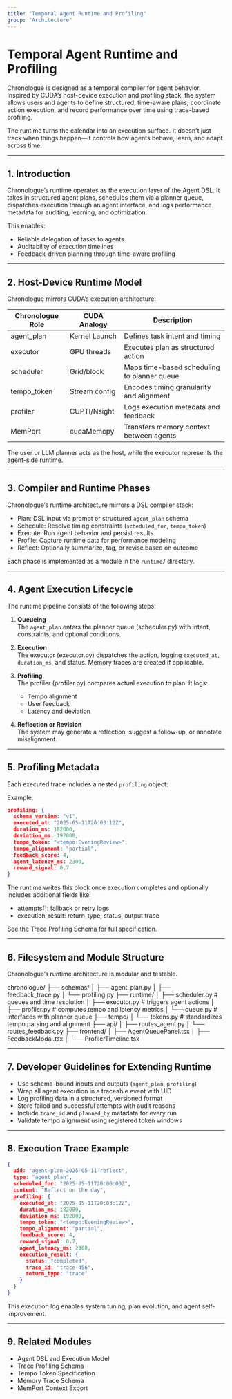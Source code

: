 ```yaml
---
title: "Temporal Agent Runtime and Profiling"
group: "Architecture"
---
```


# Temporal Agent Runtime and Profiling

Chronologue is designed as a temporal compiler for agent behavior. Inspired by CUDA’s host-device execution and profiling stack, the system allows users and agents to define structured, time-aware plans, coordinate action execution, and record performance over time using trace-based profiling.

The runtime turns the calendar into an execution surface. It doesn't just track when things happen—it controls how agents behave, learn, and adapt across time.

---

## 1. Introduction

Chronologue’s runtime operates as the execution layer of the Agent DSL. It takes in structured agent plans, schedules them via a planner queue, dispatches execution through an agent interface, and logs performance metadata for auditing, learning, and optimization.

This enables:
- Reliable delegation of tasks to agents
- Auditability of execution timelines
- Feedback-driven planning through time-aware profiling

---

## 2. Host-Device Runtime Model

Chronologue mirrors CUDA’s execution architecture:

| Chronologue Role | CUDA Analogy     | Description |
|------------------|------------------|-------------|
| agent_plan       | Kernel Launch    | Defines task intent and timing |
| executor         | GPU threads      | Executes plan as structured action |
| scheduler        | Grid/block       | Maps time-based scheduling to planner queue |
| tempo_token      | Stream config    | Encodes timing granularity and alignment |
| profiler         | CUPTI/Nsight     | Logs execution metadata and feedback |
| MemPort          | cudaMemcpy       | Transfers memory context between agents |

The user or LLM planner acts as the host, while the executor represents the agent-side runtime.

---

## 3. Compiler and Runtime Phases

Chronologue’s runtime architecture mirrors a DSL compiler stack:

- Plan: DSL input via prompt or structured `agent_plan` schema
- Schedule: Resolve timing constraints (`scheduled_for`, `tempo_token`)
- Execute: Run agent behavior and persist results
- Profile: Capture runtime data for performance modeling
- Reflect: Optionally summarize, tag, or revise based on outcome

Each phase is implemented as a module in the `runtime/` directory.

---

## 4. Agent Execution Lifecycle

The runtime pipeline consists of the following steps:

1. **Queueing**  
   The `agent_plan` enters the planner queue (scheduler.py) with intent, constraints, and optional conditions.

2. **Execution**  
   The executor (executor.py) dispatches the action, logging `executed_at`, `duration_ms`, and status. Memory traces are created if applicable.

3. **Profiling**  
   The profiler (profiler.py) compares actual execution to plan. It logs:
   - Tempo alignment
   - User feedback
   - Latency and deviation

4. **Reflection or Revision**  
   The system may generate a reflection, suggest a follow-up, or annotate misalignment.

---

## 5. Profiling Metadata

Each executed trace includes a nested `profiling` object:

Example:

```json
profiling: {
  schema_version: "v1",
  executed_at: "2025-05-11T20:03:12Z",
  duration_ms: 182000,
  deviation_ms: 192000,
  tempo_token: "<tempo:EveningReview>",
  tempo_alignment: "partial",
  feedback_score: 4,
  agent_latency_ms: 2300,
  reward_signal: 0.7
}
```

The runtime writes this block once execution completes and optionally includes additional fields like:

- attempts[]: fallback or retry logs
- execution_result: return_type, status, output trace

See the Trace Profiling Schema for full specification.

---

## 6. Filesystem and Module Structure

Chronologue’s runtime architecture is modular and testable.

chronologue/
├── schemas/
│   ├── agent_plan.py
│   ├── feedback_trace.py
│   └── profiling.py
├── runtime/
│   ├── scheduler.py         # queues and time resolution
│   ├── executor.py          # triggers agent actions
│   ├── profiler.py          # computes tempo and latency metrics
│   └── queue.py             # interfaces with planner queue
├── tempo/
│   └── tokens.py            # standardizes tempo parsing and alignment
├── api/
│   ├── routes_agent.py
│   └── routes_feedback.py
├── frontend/
│   ├── AgentQueuePanel.tsx
│   ├── FeedbackModal.tsx
│   └── ProfilerTimeline.tsx

---

## 7. Developer Guidelines for Extending Runtime

- Use schema-bound inputs and outputs (`agent_plan`, `profiling`)  
- Wrap all agent execution in a traceable event with UID  
- Log profiling data in a structured, versioned format  
- Store failed and successful attempts with audit reasons  
- Include `trace_id` and `planned_by` metadata for every run  
- Validate tempo alignment using registered token windows

---

## 8. Execution Trace Example

```json
{
  uid: "agent-plan-2025-05-11-reflect",
  type: "agent_plan",
  scheduled_for: "2025-05-11T20:00:00Z",
  content: "Reflect on the day",
  profiling: {
    executed_at: "2025-05-11T20:03:12Z",
    duration_ms: 182000,
    deviation_ms: 192000,
    tempo_token: "<tempo:EveningReview>",
    tempo_alignment: "partial",
    feedback_score: 4,
    reward_signal: 0.7,
    agent_latency_ms: 2300,
    execution_result: {
      status: "completed",
      trace_id: "trace-456",
      return_type: "trace"
    }
  }
}
```

This execution log enables system tuning, plan evolution, and agent self-improvement.

---

## 9. Related Modules

- Agent DSL and Execution Model  
- Trace Profiling Schema  
- Tempo Token Specification  
- Memory Trace Schema  
- MemPort Context Export
